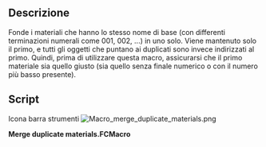<languages/>

{{Macro/it
|Name=Macro merge duplicate materials
|Translate=Unisci materiali duplicati
|Icon=Macro_merge_duplicate_materials.png
|Description=Unisce i materiali che hanno lo stesso nome di base
|Author=yorik
|Version=2.0
|Date=2019-07-12
|FCVersion=All
|Download=[https://www.freecadweb.org/wiki/images/e/ed/Macro_merge_duplicate_materials.png ToolBar Icon]
}}

<span id="Description"></span>
==Descrizione==

Fonde i materiali che hanno lo stesso nome di base (con differenti terminazioni numerali come 001, 002, ...) in uno solo. Viene mantenuto solo il primo, e tutti gli oggetti che puntano ai duplicati sono invece indirizzati al primo. Quindi, prima di utilizzare questa macro, assicurarsi che il primo materiale sia quello giusto (sia quello senza finale numerico o con il numero più basso presente).

==Script==

Icona barra strumenti
[[Image:Macro_merge_duplicate_materials.png]]

'''Merge duplicate materials.FCMacro'''

{{MacroCode|code=
import FreeCAD,FreeCADGui
mats = [o for o in FreeCAD.ActiveDocument.Objects if o.isDerivedFrom("App::MaterialObject")]
todelete = []
for mat in mats:
    if mat.Label[-1].isdigit() and mat.Label[-2].isdigit() and mat.Label[-3].isdigit():
        orig = None
        for om in mats:
            if om.Label == mat.Label[:-3].strip():
                orig = om
                break
        if orig:
            for par in mat.InList:
                for prop in par.PropertiesList:
                    if getattr(par,prop) == mat:
                        print( "Changed property '"+prop+"' of object "+par.Label+" from "+mat.Label+" to "+orig.Label)
                        setattr(par,prop,orig)
            todelete.append(mat)
for tod in todelete:
    if not tod.InList:
        print( "Deleting material "+tod.Label)
        FreeCAD.ActiveDocument.removeObject(tod.Name)
    elif (len(tod.InList) == 1) and (tod.InList[0].isDerivedFrom("App::DocumentObjectGroup")):
        print( "Deleting material "+tod.Label)
        FreeCAD.ActiveDocument.removeObject(tod.Name)
    else:
        print( "Unable to delete material "+tod.Label+": InList not empty")

}}
{{clear}}